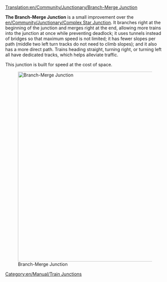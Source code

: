 [[Translation:en/Community/Junctionary/Branch-Merge Junction]]
{{fr/Traduction|en/Community/Junctionary/Branch-Merge Junction|0}}

{{en/Community/Junctionary/Navigation}}

'''The Branch-Merge Junction''' is a small improvement over the [[en/Community/Junctionary/Complex Star Junction]]. It branches right at the beginning of the junction and merges right at the end, allowing more trains into the junction at once while preventing deadlock; it uses tunnels instead of bridges so that maximum speed is not limited; it has fewer slopes per path (middle two left turn tracks do not need to climb slopes); and it also has a more direct path. Trains heading straight, turning right, or turning left all have dedicated tracks, which helps alleviate traffic.

This junction is built for speed at the cost of space.

[[File:en/Community/Junctionary/Branch-Merge Junction.png|none|thumb|600px|Branch-Merge Junction]]

{{en/Community/Junctionary/Junction Criteria|Expensive|4|1|0|1|1|1|0|1|0|0|0||Broken down trains only affect the one track.|
*Handle a large number of trains at a time.
*Very sharp turns, which could affect speed.
*Area: 19 x 19
}}

[[Category:en/Manual/Train Junctions]]